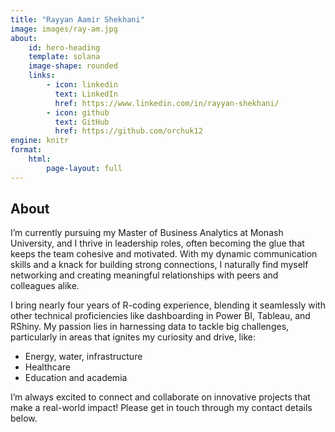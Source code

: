 ```yaml
---
title: "Rayyan Aamir Shekhani"
image: images/ray-am.jpg
about:
    id: hero-heading
    template: solana
    image-shape: rounded
    links:
        - icon: linkedin
          text: LinkedIn
          href: https://www.linkedin.com/in/rayyan-shekhani/
        - icon: github
          text: GitHub
          href: https://github.com/orchuk12
engine: knitr
format:
    html:
        page-layout: full
---
```


::: {#hero-heading}

## About

<div id="about-me">
I’m currently pursuing my Master of Business Analytics at Monash University, and I thrive in leadership roles, often becoming the glue that keeps the team cohesive and motivated. With my dynamic communication skills and a knack for building strong connections, I naturally find myself networking and creating meaningful relationships with peers and colleagues alike.

I bring nearly four years of R-coding experience, blending it seamlessly with other technical proficiencies like dashboarding in Power BI, Tableau, and RShiny. My passion lies in harnessing data to tackle big challenges, particularly in areas that ignites my curiosity and drive, like: 

- Energy, water, infrastructure
- Healthcare
- Education and academia 

I'm always excited to connect and collaborate on innovative projects that make a real-world impact! Please get in touch through my contact details below.
</div>

:::




